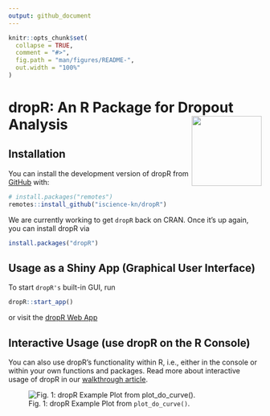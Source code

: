 ```yaml
---
output: github_document
---
```


<!-- README.md is generated from README.Rmd. Please edit this file -->

```r
knitr::opts_chunk$set(
  collapse = TRUE,
  comment = "#>",
  fig.path = "man/figures/README-",
  out.width = "100%"
)
```


# dropR: An R Package for Dropout Analysis <a href='https://iscience-kn.github.io/dropR/'><img src='man/figures/dropR_logo.png' align="right" height="139" /></a>

<!-- badges: start -->
<!-- badges: end -->

## Installation

You can install the development version of dropR from
[GitHub](https://github.com/iscience-kn/dropR) with:

``` r
# install.packages("remotes")
remotes::install_github("iscience-kn/dropR")
```

We are currently working to get `dropR` back on CRAN. 
Once it’s up again, you can install dropR via

``` r
install.packages("dropR")
```

## Usage as a Shiny App (Graphical User Interface)

To start `dropR's` built-in GUI, run

```r
dropR::start_app()
```

or visit the [dropR Web App](https://iscience-kn.shinyapps.io/dropR/)

## Interactive Usage (use dropR on the R Console)

You can also use dropR’s functionality within R, i.e., either in the
console or within your own functions and packages.
Read more about interactive usage of dropR in our [walkthrough article](https://iscience-kn.github.io/dropR/articles/interactive.html).

![Fig. 1: dropR Example Plot from `plot_do_curve()`.](./man/figures/dropR_1717579088.svg)


<!-- # ```{r do_plot_ex, echo = F} -->
<!-- # library(dropR) -->
<!-- # df <- add_dropout_idx(dropRdemo, 3:54) -->
<!-- # stats <- compute_stats(df, -->
<!-- #                        by_cond = "experimental_condition", -->
<!-- #                        no_of_vars = 52) -->
<!-- # plot_do_curve(stats, full_scale = F) + ggplot2::labs(title = "Dropout by condition") -->
<!-- # ``` -->
